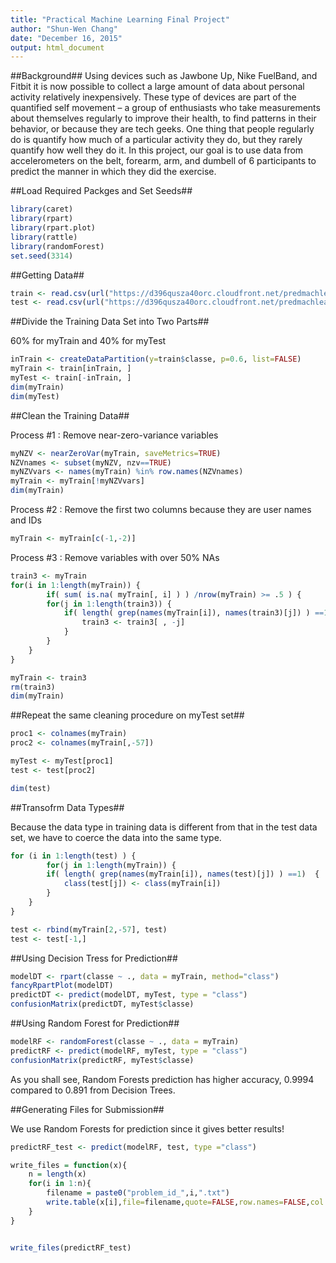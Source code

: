 ```yaml
---
title: "Practical Machine Learning Final Project"
author: "Shun-Wen Chang"
date: "December 16, 2015"
output: html_document
---
```

##Background##
Using devices such as Jawbone Up, Nike FuelBand, and Fitbit it is now possible to collect a large amount of data about personal activity relatively inexpensively. These type of devices are part of the quantified self movement – a group of enthusiasts who take measurements about themselves regularly to improve their health, to find patterns in their behavior, or because they are tech geeks. One thing that people regularly do is quantify how much of a particular activity they do, but they rarely quantify how well they do it. In this project, our goal is to use data from accelerometers on the belt, forearm, arm, and dumbell of 6 participants to predict the manner in which they did the exercise.


##Load Required Packges and Set Seeds##

```r
library(caret)
library(rpart)
library(rpart.plot)
library(rattle)
library(randomForest)
set.seed(3314)
```

##Getting Data##

```r
train <- read.csv(url("https://d396qusza40orc.cloudfront.net/predmachlearn/pml-training.csv"),na.strings=c("NA","#DIV/0!",""))
test <- read.csv(url("https://d396qusza40orc.cloudfront.net/predmachlearn/pml-testing.csv"),na.strings=c("NA","#DIV/0!",""))

```

##Divide the Training Data Set into Two Parts##

60% for myTrain and 40% for myTest

```r

inTrain <- createDataPartition(y=train$classe, p=0.6, list=FALSE)
myTrain <- train[inTrain, ]
myTest <- train[-inTrain, ]
dim(myTrain)
dim(myTest)
```

##Clean the Training Data##



Process #1 : Remove near-zero-variance variables
```r
myNZV <- nearZeroVar(myTrain, saveMetrics=TRUE)
NZVnames <- subset(myNZV, nzv==TRUE)
myNZVvars <- names(myTrain) %in% row.names(NZVnames)
myTrain <- myTrain[!myNZVvars]
dim(myTrain)
```

Process #2 : Remove the first two columns because they are user names and IDs
```r
myTrain <- myTrain[c(-1,-2)]
```

Process #3 : Remove variables with over 50% NAs
```r
train3 <- myTrain
for(i in 1:length(myTrain)) { 
        if( sum( is.na( myTrain[, i] ) ) /nrow(myTrain) >= .5 ) { 
        for(j in 1:length(train3)) {
            if( length( grep(names(myTrain[i]), names(train3)[j]) ) ==1)  { 
                train3 <- train3[ , -j] 
            }   
        } 
    }
}

myTrain <- train3
rm(train3)
dim(myTrain)

```

##Repeat the same cleaning procedure on myTest set##
```r
proc1 <- colnames(myTrain)
proc2 <- colnames(myTrain[,-57])

myTest <- myTest[proc1]
test <- test[proc2]

dim(test)
```

##Transofrm Data Types##

Because the data type in training data is different from that in the test data set, we have to coerce the data into the same type.

```r
for (i in 1:length(test) ) {
        for(j in 1:length(myTrain)) {
        if( length( grep(names(myTrain[i]), names(test)[j]) ) ==1)  {
            class(test[j]) <- class(myTrain[i])
        }      
    }      
}

test <- rbind(myTrain[2,-57], test)
test <- test[-1,]

```

##Using Decision Tress for Prediction##

```r
modelDT <- rpart(classe ~ ., data = myTrain, method="class")
fancyRpartPlot(modelDT)
predictDT <- predict(modelDT, myTest, type = "class")
confusionMatrix(predictDT, myTest$classe)
```

##Using Random Forest for Prediction##

```r
modelRF <- randomForest(classe ~ ., data = myTrain)
predictRF <- predict(modelRF, myTest, type = "class")
confusionMatrix(predictRF, myTest$classe)

```

As you shall see, Random Forests prediction has higher accuracy, 0.9994 compared to 0.891 from Decision Trees. 



##Generating Files for Submission##

We use Random Forests for prediction since it gives better results!

```r
predictRF_test <- predict(modelRF, test, type ="class")

write_files = function(x){
    n = length(x)
    for(i in 1:n){
        filename = paste0("problem_id_",i,".txt")
        write.table(x[i],file=filename,quote=FALSE,row.names=FALSE,col.names=FALSE)
    }
}


write_files(predictRF_test)
```
